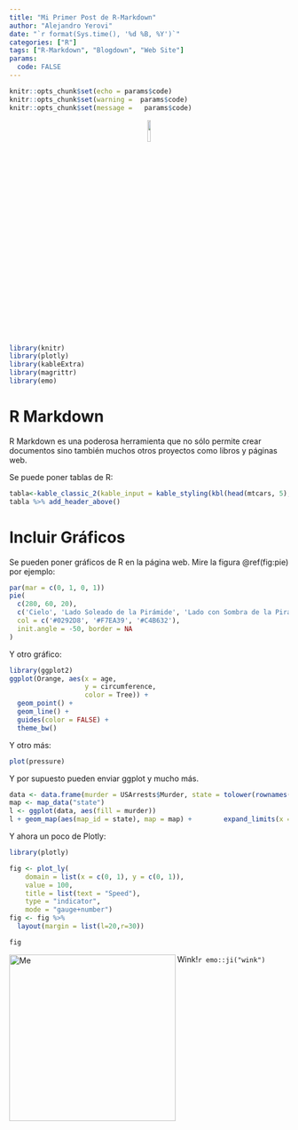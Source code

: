 ```yaml
---
title: "Mi Primer Post de R-Markdown"
author: "Alejandro Yerovi"
date: "`r format(Sys.time(), '%d %B, %Y')`"
categories: ["R"]
tags: ["R-Markdown", "Blogdown", "Web Site"]
params:
  code: FALSE
---
```


```r
knitr::opts_chunk$set(echo = params$code)
knitr::opts_chunk$set(warning =  params$code)
knitr::opts_chunk$set(message =   params$code)
```

<P align="center">
![](images/hex-rmarkdown.png){width=10%}
</p>
```r
library(knitr)
library(plotly)
library(kableExtra)
library(magrittr)
library(emo)
```

# R Markdown

R Markdown es una poderosa herramienta que no sólo permite crear documentos sino también muchos otros proyectos como libros y páginas web.

Se puede poner tablas de R:
```r
tabla<-kable_classic_2(kable_input = kable_styling(kbl(head(mtcars, 5),caption = "Tabla de Carros"), bootstrap_options = c("striped", "hover", "condensed", "responsive")), full_width = F, html_font = "Cambria") 
tabla %>% add_header_above()
```

# Incluir Gráficos

Se pueden poner gráficos de R en la página web. Mire la figura \@ref(fig:pie) por ejemplo:

```r
par(mar = c(0, 1, 0, 1))
pie(
  c(280, 60, 20),
  c('Cielo', 'Lado Soleado de la Pirámide', 'Lado con Sombra de la Pirámide'),
  col = c('#0292D8', '#F7EA39', '#C4B632'),
  init.angle = -50, border = NA
)
```

Y otro gráfico:
```r
library(ggplot2)
ggplot(Orange, aes(x = age, 
                   y = circumference, 
                   color = Tree)) +
  geom_point() +
  geom_line() +
  guides(color = FALSE) +
  theme_bw()
```
Y otro más:

```r
plot(pressure)
```
Y por supuesto pueden enviar ggplot y mucho más.

```r
data <- data.frame(murder = USArrests$Murder, state = tolower(rownames(USArrests))) 
map <- map_data("state") 
l <- ggplot(data, aes(fill = murder))
l + geom_map(aes(map_id = state), map = map) +        expand_limits(x = map$long, y = map$lat) 
```

Y ahora un poco de Plotly:

```r
library(plotly)

fig <- plot_ly(
    domain = list(x = c(0, 1), y = c(0, 1)),
    value = 100,
    title = list(text = "Speed"),
    type = "indicator",
    mode = "gauge+number") 
fig <- fig %>%
  layout(margin = list(l=20,r=30))

fig
```
<img src="images/RAY.png" alt="Me" width="300px" align="left"> Wink!`r emo::ji("wink")`

